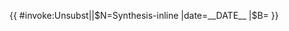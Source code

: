{{ {{{|safesubst:}}}#invoke:Unsubst||$N=Synthesis-inline |date=__DATE__ |$B=
<!-- {{Syn}} start -->{{Fix
| subst = <includeonly>{{subst:</includeonly><includeonly>substcheck}}</includeonly>
| link  = WP:SYN
| text  = 不當原創總結？
| title = 可能有不當原創總結問題
| date  = {{{date|}}}
| cat-date = 有疑似原创研究语句的条目}}<!-- {{Syn}} end -->
}}<noinclude>
{{Documentation}}
<!-- Add categories and interwikis to the /doc subpage, please, not here! -->
</noinclude>